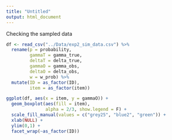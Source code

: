 ```yaml
---
title: "Untitled"
output: html_document
---
```


Checking the sampled data

```r
df <- read_csv("../Data/exp2_sim_data.csv") %>%
  rename(p = probability,
         gammaT = gamma_true,
         deltaT = delta_true,
         gammaO = gamma_obs, 
         deltaO = delta_obs, 
         w = w_prob) %>%
  mutate(ID = as_factor(ID),
         item = as_factor(item))
```



```r
ggplot(df, aes(x = item, y = gammaO)) +
  geom_boxplot(aes(fill = item), 
               alpha = 2/3, show.legend = F) +
  scale_fill_manual(values = c("grey25", "blue2", "green")) +
  xlab(NULL) +
  ylim(0,1) +
  facet_wrap(~as_factor(ID))
```


```r

```

